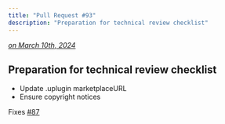 ```yaml
---
title: "Pull Request #93"
description: "Preparation for technical review checklist"
---
```


*[on March 10th, 2024](https://github.com/BlueprintAttributes/BlueprintAttributes/pull/93)*

## Preparation for technical review checklist

* Update .uplugin marketplaceURL
* Ensure copyright notices

Fixes [#87](https://github.com/BlueprintAttributes/BlueprintAttributes/issues/87)

